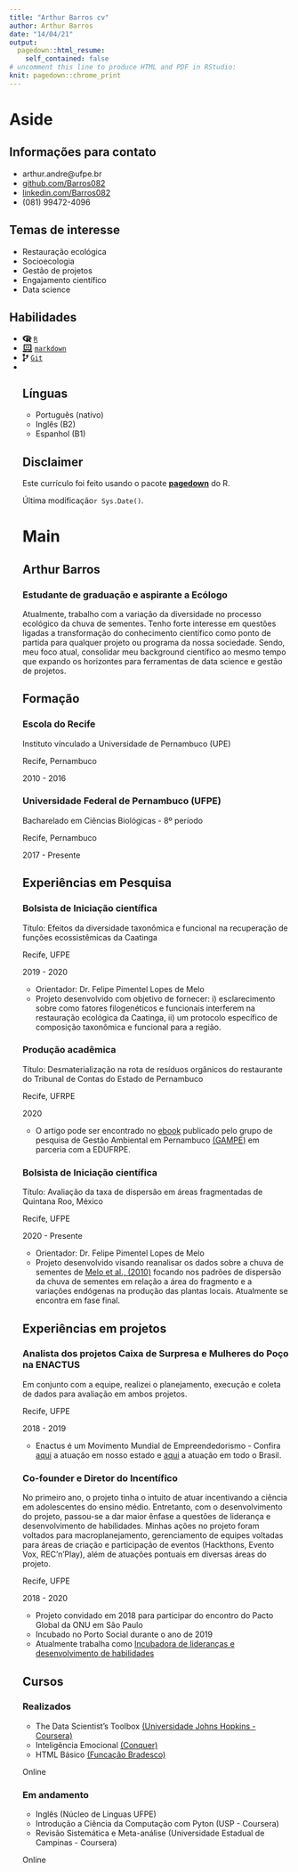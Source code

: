 ---
title: "Arthur Barros cv"
author: Arthur Barros
date: "14/04/21"
output:
  pagedown::html_resume:
    self_contained: false
# uncomment this line to produce HTML and PDF in RStudio:
knit: pagedown::chrome_print
---


Aside
================================================================================

Informações para contato{#contato}
--------------------------------------------------------------------------------

- <i class="fa fa-envelope"></i> arthur.andre@ufpe.br
- <i class="fa fa-github"></i> [github.com/Barros082](https://github.com/Barros082)
- <i class="fa fa-linkedin"></i> [linkedin.com/Barros082](https://www.linkedin.com/in/arthurbarros082/)
- <i class="fa fa-phone"></i><i class="fa fa-whatsapp"></i> (081) 99472-4096 


Temas de interesse {#temas}
--------------------------------------------------------------------------------
- <i class="fa fa-check-square" aria-hidden="true"></i> Restauração ecológica
- <i class="fa fa-check-square"></i> Socioecologia
- <i class="fa fa-check-square"></i> Gestão de projetos
- <i class="fa fa-check-square"></i> Engajamento científico
- <i class="fa fa-check-square"></i> Data science


Habilidades {#habilidades}
--------------------------------------------------------------------------------
<ul>
<li><svg viewBox="0 0 581 512" xmlns="http://www.w3.org/2000/svg" style="height:1em;fill:currentColor;position:relative;display:inline-block;top:.1em;">
[ comment ] <path d="M581 226.6C581 119.1 450.9 32 290.5 32S0 119.1 0 226.6C0 322.4 103.3 402 239.4 418.1V480h99.1v-61.5c24.3-2.7 47.6-7.4 69.4-13.9L448 480h112l-67.4-113.7c54.5-35.4 88.4-84.9 88.4-139.7zm-466.8 14.5c0-73.5 98.9-133 220.8-133s211.9 40.7 211.9 133c0 50.1-26.5 85-70.3 106.4-2.4-1.6-4.7-2.9-6.4-3.7-10.2-5.2-27.8-10.5-27.8-10.5s86.6-6.4 86.6-92.7-90.6-87.9-90.6-87.9h-199V361c-74.1-21.5-125.2-67.1-125.2-119.9zm225.1 38.3v-55.6c57.8 0 87.8-6.8 87.8 27.3 0 36.5-38.2 28.3-87.8 28.3zm-.9 72.5H365c10.8 0 18.9 11.7 24 19.2-16.1 1.9-33 2.8-50.6 2.9v-22.1z"></path>
</svg>
<a href="https://www.r-project.org/"><code>R</code></a></li>
<li><svg viewBox="0 0 640 512" xmlns="http://www.w3.org/2000/svg" style="height:1em;fill:currentColor;position:relative;display:inline-block;top:.1em;">
[ comment ] <path d="M255.03 261.65c6.25 6.25 16.38 6.25 22.63 0l11.31-11.31c6.25-6.25 6.25-16.38 0-22.63L253.25 192l35.71-35.72c6.25-6.25 6.25-16.38 0-22.63l-11.31-11.31c-6.25-6.25-16.38-6.25-22.63 0l-58.34 58.34c-6.25 6.25-6.25 16.38 0 22.63l58.35 58.34zm96.01-11.3l11.31 11.31c6.25 6.25 16.38 6.25 22.63 0l58.34-58.34c6.25-6.25 6.25-16.38 0-22.63l-58.34-58.34c-6.25-6.25-16.38-6.25-22.63 0l-11.31 11.31c-6.25 6.25-6.25 16.38 0 22.63L386.75 192l-35.71 35.72c-6.25 6.25-6.25 16.38 0 22.63zM624 416H381.54c-.74 19.81-14.71 32-32.74 32H288c-18.69 0-33.02-17.47-32.77-32H16c-8.8 0-16 7.2-16 16v16c0 35.2 28.8 64 64 64h512c35.2 0 64-28.8 64-64v-16c0-8.8-7.2-16-16-16zM576 48c0-26.4-21.6-48-48-48H112C85.6 0 64 21.6 64 48v336h512V48zm-64 272H128V64h384v256z"></path>
</svg>
<a href="https://daringfireball.net/projects/markdown/"><code>markdown</code></a></li>
<li><svg viewBox="0 0 384 512" xmlns="http://www.w3.org/2000/svg" style="height:1em;fill:currentColor;position:relative;display:inline-block;top:.1em;">
[ comment ] <path d="M384 144c0-44.2-35.8-80-80-80s-80 35.8-80 80c0 36.4 24.3 67.1 57.5 76.8-.6 16.1-4.2 28.5-11 36.9-15.4 19.2-49.3 22.4-85.2 25.7-28.2 2.6-57.4 5.4-81.3 16.9v-144c32.5-10.2 56-40.5 56-76.3 0-44.2-35.8-80-80-80S0 35.8 0 80c0 35.8 23.5 66.1 56 76.3v199.3C23.5 365.9 0 396.2 0 432c0 44.2 35.8 80 80 80s80-35.8 80-80c0-34-21.2-63.1-51.2-74.6 3.1-5.2 7.8-9.8 14.9-13.4 16.2-8.2 40.4-10.4 66.1-12.8 42.2-3.9 90-8.4 118.2-43.4 14-17.4 21.1-39.8 21.6-67.9 31.6-10.8 54.4-40.7 54.4-75.9zM80 64c8.8 0 16 7.2 16 16s-7.2 16-16 16-16-7.2-16-16 7.2-16 16-16zm0 384c-8.8 0-16-7.2-16-16s7.2-16 16-16 16 7.2 16 16-7.2 16-16 16zm224-320c8.8 0 16 7.2 16 16s-7.2 16-16 16-16-7.2-16-16 7.2-16 16-16z"></path>
</svg>
<a href="https://git-scm.com/"><code>Git</code></a></li>
<li><svg viewBox="0 0 448 512" xmlns="http://www.w3.org/2000/svg" style="height:1em;fill:currentColor;position:relative;display:inline-block;top:.1em;">
 <path d="M439.8 200.5c-7.7-30.9-22.3-54.2-53.4-54.2h-40.1v47.4c0 36.8-31.2 67.8-66.8 67.8H172.7c-29.2 0-53.4 25-53.4 54.3v101.8c0 29 25.2 46 53.4 54.3 33.8 9.9 66.3 11.7 106.8 0 26.9-7.8 53.4-23.5 53.4-54.3v-40.7H226.2v-13.6h160.2c31.1 0 42.6-21.7 53.4-54.2 11.2-33.5 10.7-65.7 0-108.6zM286.2 404c11.1 0 20.1 9.1 20.1 20.3 0 11.3-9 20.4-20.1 20.4-11 0-20.1-9.2-20.1-20.4.1-11.3 9.1-20.3 20.1-20.3zM167.8 248.1h106.8c29.7 0 53.4-24.5 53.4-54.3V91.9c0-29-24.4-50.7-53.4-55.6-35.8-5.9-74.7-5.6-106.8.1-45.2 8-53.4 24.7-53.4 55.6v40.7h106.9v13.6h-147c-31.1 0-58.3 18.7-66.8 54.2-9.8 40.7-10.2 66.1 0 108.6 7.6 31.6 25.7 54.2 56.8 54.2H101v-48.8c0-35.3 30.5-66.4 66.8-66.4zm-6.7-142.6c-11.1 0-20.1-9.1-20.1-20.3.1-11.3 9-20.4 20.1-20.4 11 0 20.1 9.2 20.1 20.4s-9 20.3-20.1 20.3z"></path>


Línguas {#linguas}
--------------------------------------------------------------------------------
- Português (nativo)
- Inglês (B2)
- Espanhol (B1)


Disclaimer {#disclaimer}
--------------------------------------------------------------------------------

Este currículo foi feito usando o pacote [**pagedown**](https://github.com/rstudio/pagedown) do R.

Última modificação`r Sys.Date()`.



Main
================================================================================

Arthur Barros {#title}
--------------------------------------------------------------------------------

### Estudante de graduação e aspirante a Ecólogo

Atualmente, trabalho com a variação da diversidade no processo ecológico da 
chuva de sementes. Tenho forte interesse em questões ligadas a transformação do 
conhecimento científico como ponto de partida para qualquer projeto ou programa
da nossa sociedade. Sendo, meu foco atual, consolidar meu background científico 
ao mesmo tempo que expando os horizontes para ferramentas de data science e 
gestão de projetos.


Formação {data-icon=graduation-cap data-concise=true}
--------------------------------------------------------------------------------

### Escola do Recife 

Instituto vínculado a Universidade de Pernambuco (UPE)

Recife, Pernambuco

2010 - 2016

### Universidade Federal de Pernambuco (UFPE)

Bacharelado em Ciências Biológicas - 8º período

Recife, Pernambuco

2017 - Presente


Experiências em Pesquisa {data-icon=laptop}
--------------------------------------------------------------------------------

### Bolsista de Iniciação científica

Título: Efeitos da diversidade taxonômica e funcional na recuperação de funções ecossistêmicas da Caatinga

Recife, UFPE

2019 - 2020

- Orientador: Dr. Felipe Pimentel Lopes de Melo
- Projeto desenvolvido com objetivo de fornecer: i) esclarecimento sobre como fatores filogenéticos e funcionais interferem na restauração ecológica da Caatinga, ii) um protocolo específico de composição taxonômica e funcional para a região.

### Produção acadêmica

Título: Desmaterialização na rota de resíduos orgânicos do restaurante do Tribunal de Contas do Estado de Pernambuco

Recife, UFRPE

2020

- O artigo pode ser encontrado no [ebook](https://www.researchgate.net/profile/Jorge-Streit/publication/341171367_Capitulo_21_-_Implementacao_da_Politica_Nacional_de_Residuos_Solidos_Consideracoes_a_partir_de_estudos_publicados/links/5eb21392299bf18b959999aa/Capitulo-21-Implementacao-da-Politica-Nacional-de-Residuos-Solidos-Consideracoes-a-partir-de-estudos-publicados.pdf#page=100) publicado pelo grupo de pesquisa de Gestão Ambiental em Pernambuco [(GAMPE)](https://www.linkedin.com/company/gest%C3%A3o-ambiental-em-pernambuco-gampe/about/) em parceria com a EDUFRPE.

### Bolsista de Iniciação científica

Título: Avaliação da taxa de dispersão em áreas fragmentadas de Quintana Roo, México

Recife, UFPE

2020 - Presente

- Orientador: Dr. Felipe Pimentel Lopes de Melo
- Projeto desenvolvido visando reanalisar os dados sobre a chuva de sementes de [Melo et al., (2010)](https://www.cambridge.org/core/product/identifier/S0266467409990435/type/journal_article) focando nos padrões de dispersão da chuva de sementes em relação a área do fragmento e a variações endógenas na produção das plantas locais. Atualmente se encontra em fase final.

  

Experiências em projetos {data-icon=suitcase}
--------------------------------------------------------------------------------

### Analista dos projetos Caixa de Surpresa e Mulheres do Poço na ENACTUS

Em conjunto com a equipe, realizei o planejamento, execução e coleta de dados para avaliação em ambos projetos.

Recife, UFPE

2018 - 2019

- Enactus é um Movimento Mundial de Empreendedorismo - Confira [aqui](https://www.instagram.com/enactusufpe/?hl=pt-br) a atuação em nosso estado e [aqui](http://www.enactus.org.br/) a atuação em todo o Brasil.

### Co-founder e Diretor do Incentífico

No primeiro ano, o projeto tinha o intuito de atuar incentivando a ciência em adolescentes do ensino médio. Entretanto, com o desenvolvimento do projeto, passou-se a dar maior ênfase a questões de liderança e desenvolvimento de habilidades. Minhas ações no projeto foram voltados para macroplanejamento, gerenciamento de equipes voltadas para áreas de criação e participação de eventos (Hackthons, Evento Vox, REC'n'Play), além de atuações pontuais em diversas áreas do projeto.


Recife, UFPE

2018 - 2020

- Projeto convidado em 2018 para participar do encontro do Pacto Global da ONU em São Paulo
- Incubado no Porto Social durante o ano de 2019
- Atualmente trabalha como [Incubadora de lideranças e desenvolvimento de habilidades](https://linktr.ee/incentifico)



Cursos {data-icon=chalkboard-teacher}
--------------------------------------------------------------------------------

### Realizados

- The Data Scientist’s Toolbox [(Universidade Johns Hopkins - Coursera)](https://github.com/Barros082/Cv_pagedown)
- Inteligência Emocional [(Conquer)](https://github.com/Barros082/Cv_pagedown)
- HTML Básico [(Funcação Bradesco)](https://github.com/Barros082/Cv_pagedown)

Online


### Em andamento

- Inglês (Núcleo de Linguas UFPE)
- Introdução a Ciência da Computação com Pyton (USP - Coursera)
- Revisão Sistemática e Meta-análise (Universidade Estadual de Campinas - Coursera)

Online


